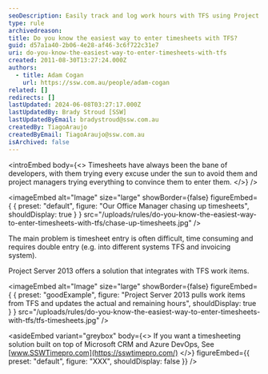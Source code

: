 ```yaml
---
seoDescription: Easily track and log work hours with TFS using Project Server 2013's integrated timesheet feature.
type: rule
archivedreason:
title: Do you know the easiest way to enter timesheets with TFS?
guid: d57a1a40-2b06-4e28-af46-3c6f722c31e7
uri: do-you-know-the-easiest-way-to-enter-timesheets-with-tfs
created: 2011-08-30T13:27:24.000Z
authors:
  - title: Adam Cogan
    url: https://ssw.com.au/people/adam-cogan
related: []
redirects: []
lastUpdated: 2024-06-08T03:27:17.000Z
lastUpdatedBy: Brady Stroud [SSW]
lastUpdatedByEmail: bradystroud@ssw.com.au
createdBy: TiagoAraujo
createdByEmail: TiagoAraujo@ssw.com.au
isArchived: false
---
```


<introEmbed
  body={<>
Timesheets have always been the bane of developers, with them trying every excuse under the sun to avoid them and project managers trying everything to convince them to enter them.
  </>}
/>

<imageEmbed
  alt="Image"
  size="large"
  showBorder={false}
  figureEmbed={ {
    preset: "default",
    figure: "Our Office Manager chasing up timesheets",
    shouldDisplay: true
  } }
  src="/uploads/rules/do-you-know-the-easiest-way-to-enter-timesheets-with-tfs/chase-up-timesheets.jpg"
/>

The main problem is timesheet entry is often difficult, time consuming and requires double entry (e.g. into different systems TFS and invoicing system).

Project Server 2013 offers a solution that integrates with TFS work items.

<imageEmbed
  alt="Image"
  size="large"
  showBorder={false}
  figureEmbed={ {
    preset: "goodExample",
    figure: "Project Server 2013 pulls work items from TFS and updates the actual and remaining hours",
    shouldDisplay: true
  } }
  src="/uploads/rules/do-you-know-the-easiest-way-to-enter-timesheets-with-tfs/tfs-timesheets.jpg"
/>

<asideEmbed
  variant="greybox"
  body={<>
    If you want a timesheeting solution built on top of Microsoft CRM and Azure DevOps, See [www.SSWTimepro.com](https://sswtimepro.com/)
  </>}
  figureEmbed={{
    preset: "default",
    figure: "XXX",
    shouldDisplay: false
  }}
/>

